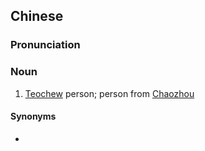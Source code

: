 ==Chinese==
{{zh-forms|type=21}}

===Pronunciation===
{{zh-pron
|m=Cháoshànrén
|c=ciu4 saan3 jan4
|mn-t=diê5 suan1 nang5/dio5 suan1 nang5
|mn-t_note=diê5 suan1 nang5 - Chaozhou; dio5 suan1 nang5 - Shantou
|cat=n
}}

===Noun===
{{zh-noun}}

# [[Teochew]] person; person from [[Chaozhou]]

====Synonyms====
* {{zh-l|潮州人}}